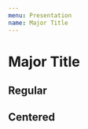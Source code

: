 ```yaml
---
menu: Presentation
name: Major Title
---
```



# Major Title

## Regular

<Playground>
    <MajorTitle
        title="An Awesome Product"
        subtitle="Thats True"
    />
</Playground>

## Centered

<Playground>
    <MajorTitle
        center
        title="An Awesome Product"
        subtitle="Thats True"
    />
</Playground>

